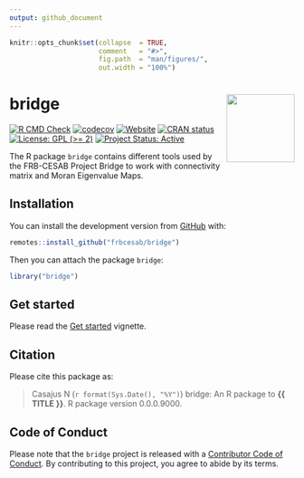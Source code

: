 ```yaml
---
output: github_document
---
```


<!-- README.md is generated from README.Rmd. Please edit that file -->


```r
knitr::opts_chunk$set(collapse  = TRUE,
                      comment   = "#>",
                      fig.path  = "man/figures/",
                      out.width = "100%")
```



bridge <img src="man/figures/package-sticker.png" align="right" style="float:right; height:120px;"/>
=========================================================

<!-- badges: start -->
[![R CMD Check](https://github.com/frbcesab/bridge/actions/workflows/R-CMD-check.yaml/badge.svg)](https://github.com/frbcesab/bridge/actions/workflows/R-CMD-check.yaml)
[![codecov](https://codecov.io/gh/FRBCesab/bridge/branch/main/graph/badge.svg?token=JPXXVNMAJ0)](https://codecov.io/gh/FRBCesab/bridge)
[![Website](https://github.com/frbcesab/bridge/actions/workflows/pkgdown.yaml/badge.svg)](https://github.com/frbcesab/bridge/actions/workflows/pkgdown.yaml)
[![CRAN status](https://www.r-pkg.org/badges/version/bridge)](https://CRAN.R-project.org/package=bridge)
[![License: GPL (>= 2)](https://img.shields.io/badge/License-GPL%20%28%3E%3D%202%29-blue.svg)](https://choosealicense.com/licenses/gpl-2.0/)
[![Project Status: Active](https://www.repostatus.org/badges/latest/active.svg)](https://www.repostatus.org/#active)
<!-- badges: end -->


The R package `bridge` contains different tools used by the FRB-CESAB Project 
Bridge to work with connectivity matrix and Moran Eigenvalue Maps.



## Installation

You can install the development version from [GitHub](https://github.com/) with:

```r
remotes::install_github("frbcesab/bridge")
```

Then you can attach the package `bridge`:

```r
library("bridge")
```



## Get started

Please read the [Get started](https://frbcesab.github.io/bridge/articles/bridge.html)
vignette.



## Citation

Please cite this package as: 

> Casajus N (`r format(Sys.Date(), "%Y")`) bridge: An R 
package to **{{ TITLE }}**. R package version 0.0.0.9000.



## Code of Conduct

Please note that the `bridge` project is released with a 
[Contributor Code of Conduct](https://contributor-covenant.org/version/2/0/CODE_OF_CONDUCT.html). 
By contributing to this project, you agree to abide by its terms.
